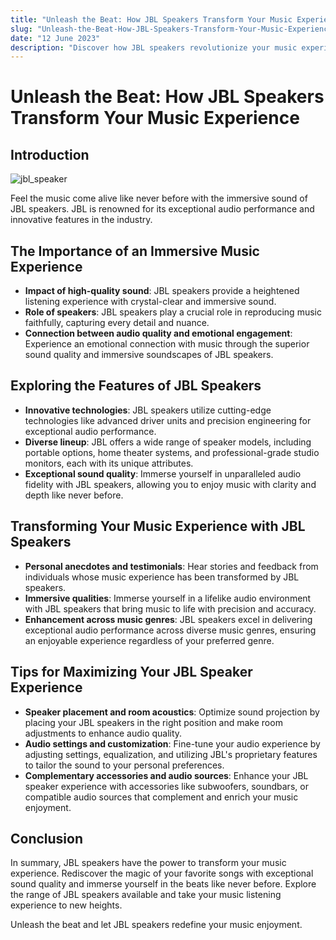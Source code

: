 ```yaml
---
title: "Unleash the Beat: How JBL Speakers Transform Your Music Experience"
slug: "Unleash-the-Beat-How-JBL-Speakers-Transform-Your-Music-Experience"
date: "12 June 2023"
description: "Discover how JBL speakers revolutionize your music experience with immersive sound and exceptional audio quality. Unleash the beat and explore the features, personal anecdotes, and tips for maximizing your JBL speaker experience. Elevate your music enjoyment to new heights with JBL's renowned audio technology."
---
```

# Unleash the Beat: How JBL Speakers Transform Your Music Experience

## Introduction

![jbl_speaker](https://drive.google.com/uc?export=view&id=1WadCiWCk4zIwiTgt7dR6HZWH2frwoKK5)

Feel the music come alive like never before with the immersive sound of JBL speakers. JBL is renowned for its exceptional audio performance and innovative features in the industry.

## The Importance of an Immersive Music Experience

- **Impact of high-quality sound**: JBL speakers provide a heightened listening experience with crystal-clear and immersive sound.
- **Role of speakers**: JBL speakers play a crucial role in reproducing music faithfully, capturing every detail and nuance.
- **Connection between audio quality and emotional engagement**: Experience an emotional connection with music through the superior sound quality and immersive soundscapes of JBL speakers.

## Exploring the Features of JBL Speakers

- **Innovative technologies**: JBL speakers utilize cutting-edge technologies like advanced driver units and precision engineering for exceptional audio performance.
- **Diverse lineup**: JBL offers a wide range of speaker models, including portable options, home theater systems, and professional-grade studio monitors, each with its unique attributes.
- **Exceptional sound quality**: Immerse yourself in unparalleled audio fidelity with JBL speakers, allowing you to enjoy music with clarity and depth like never before.

## Transforming Your Music Experience with JBL Speakers

- **Personal anecdotes and testimonials**: Hear stories and feedback from individuals whose music experience has been transformed by JBL speakers.
- **Immersive qualities**: Immerse yourself in a lifelike audio environment with JBL speakers that bring music to life with precision and accuracy.
- **Enhancement across music genres**: JBL speakers excel in delivering exceptional audio performance across diverse music genres, ensuring an enjoyable experience regardless of your preferred genre.

## Tips for Maximizing Your JBL Speaker Experience

- **Speaker placement and room acoustics**: Optimize sound projection by placing your JBL speakers in the right position and make room adjustments to enhance audio quality.
- **Audio settings and customization**: Fine-tune your audio experience by adjusting settings, equalization, and utilizing JBL's proprietary features to tailor the sound to your personal preferences.
- **Complementary accessories and audio sources**: Enhance your JBL speaker experience with accessories like subwoofers, soundbars, or compatible audio sources that complement and enrich your music enjoyment.

## Conclusion

In summary, JBL speakers have the power to transform your music experience. Rediscover the magic of your favorite songs with exceptional sound quality and immerse yourself in the beats like never before. Explore the range of JBL speakers available and take your music listening experience to new heights.

Unleash the beat and let JBL speakers redefine your music enjoyment.